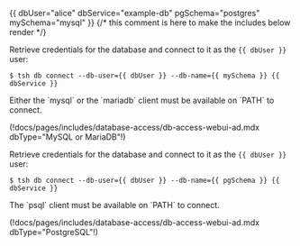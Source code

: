 {{ dbUser="alice" dbService="example-db" pgSchema="postgres" mySchema="mysql" }}
{/* this comment is here to make the includes below render */}

<Tabs>
<TabItem label="MySQL/MariaDB">

Retrieve credentials for the database and connect to it as the `{{ dbUser }}` user:

```code
$ tsh db connect --db-user={{ dbUser }} --db-name={{ mySchema }} {{ dbService }}
```

<Admonition type="note" title="Note">
  Either the `mysql` or the `mariadb` client must be available on `PATH` to connect.
</Admonition>

(!docs/pages/includes/database-access/db-access-webui-ad.mdx dbType="MySQL or MariaDB"!)

</TabItem>
<TabItem label="PostgreSQL">

Retrieve credentials for the database and connect to it as the `{{ dbUser }}` user:

```code
$ tsh db connect --db-user={{ dbUser }} --db-name={{ pgSchema }} {{ dbService }}
```

<Admonition type="note" title="Note">
  The `psql` client must be available on `PATH` to connect.
</Admonition>

(!docs/pages/includes/database-access/db-access-webui-ad.mdx dbType="PostgreSQL"!)

</TabItem>
</Tabs>
